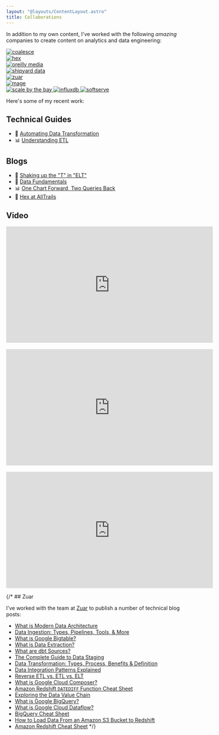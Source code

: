 ```yaml
---
layout: "@layouts/ContentLayout.astro"
title: Collaborations
---
```




In addition to my own content, I've worked with the following _amazing_ companies to create content on analytics and data engineering:

<div class="grid auto-cols-max grid-cols-5 items-center">
  <span class="px-3">
    <a href="https://coalesce.io">
      <Image src={coalesce} alt="coalesce" />
    </a>
  </span>
  <div class="px-3">
    <a href="https://hex.tech">
      <Image src={hex_light} alt="hex" />
    </a>
  </div>
  <div class="px-3">
    <a href="https://www.oreilly.com/">
      <Image src={orm} alt="oreilly media" />
    </a>
  </div>
  <div class="px-3">
    <a href="https://www.shipyardapp.com/">
      <Image src={shipyard} alt="shipyard data" />
    </a>
  </div>
  <div class="px-3">
    <a href="https://www.zuar.com/">
      <Image src={zuar} alt="zuar" />
    </a>
  </div>
  <div class="px-3">
    <a href="https://mage.ai">
      <Image src={mage} alt="mage" />
    </a>
  </div>
  <span class="px-3">
    <a href="https://www.scale.bythebay.io/">
      <Image src={sbtb} alt="scale by the bay" />
    </a>
  </span>
  <span class="px-3">
    <a href="https://www.influxdata.com/">
      <Image src={influxdb} alt="influxdb" />
    </a>
  </span>
  <span class="px-3">
    <a href="https://www.softserveinc.com/">
      <Image src={softserve} alt="softserve" />
    </a>
  </span>
</div>

Here's some of my recent work:

## Technical Guides

- 🤖 [Automating Data Transformation](https://coalesce.io/wp-content/uploads/2023/05/OReilly-AutomateDataTransformations.pdf)
- 📊 [Understanding ETL](https://hex.tech/guides/iterating-in-analytics/)

## Blogs

- 🧂 [Shaking up the "T" in "ELT"](https://coalesce.io/product-technology/automating-data-transformation-with-coalesce/)
- 🥳 [Data Fundamentals](https://coalesce.io/all-things-data/before-jumping-into-generative-ai-and-llm-ensure-data-fundamentals-are-in-place/)
- 📊 [One Chart Forward, Two Queries Back](https://hex.tech/blog/iterating-in-analytics/)
- 🥾 [Hex at AllTrails](https://hex.tech/blog/hex-at-alltrails/)

## Video

<div align="center">
  <iframe
    width="560"
    height="315"
    src="https://www.youtube.com//embed/zAHEcl3aSng"
    title="YouTube video player"
    frameborder="0"
    allow="accelerometer; autoplay; clipboard-write; encrypted-media; gyroscope; picture-in-picture; web-share"
    allowfullscreen
  ></iframe>
</div>
<br />
<div align="center">
  <iframe
    width="560"
    height="315"
    src="https://www.youtube.com/embed/JKALtxziBG0?si=m5zq1vp_J2uuh2-J"
    title="YouTube video player"
    frameborder="0"
    allow="accelerometer; autoplay; clipboard-write; encrypted-media; gyroscope; picture-in-picture; web-share"
    allowfullscreen
  ></iframe>
</div>
<br />
<div align="center">
  <iframe
    width="560"
    height="315"
    src="https://www.youtube.com/embed/KEt29KSEXhc"
    title="YouTube video player"
    frameborder="0"
    allow="accelerometer; autoplay; clipboard-write; encrypted-media; gyroscope; picture-in-picture; web-share"
    allowfullscreen
  ></iframe>
</div>

{/\* ## Zuar

I've worked with the team at [Zuar](https://www.zuar.com/) to publish a number of technical blog posts:

- [What is Modern Data Architecture](https://www.zuar.com/blog/modern-data-architecture/)
- [Data Ingestion: Types, Pipelines, Tools, & More](https://www.zuar.com/blog/data-ingestion-pipeline-tools/)
- [What is Google Bigtable?](https://www.zuar.com/blog/what-is-google-bigtable/)
- [What is Data Extraction?](https://www.zuar.com/blog/what-is-data-extraction-definitions-tools-techniques/)
- [What are dbt Sources?](https://www.zuar.com/blog/what-are-dbt-sources/)
- [The Complete Guide to Data Staging](https://www.zuar.com/blog/complete-guide-to-data-staging/)
- [Data Transformation: Types, Process, Benefits & Definition](https://www.zuar.com/blog/data-transformation-types-process-benefits-and-definition/)
- [Data Integration Patterns Explained](https://www.zuar.com/blog/data-integration-patterns-explained/)
- [Reverse ETL vs. ETL vs. ELT](https://www.zuar.com/blog/reverse-etl-vs-etl-vs-elt/)
- [What is Google Cloud Composer?](https://www.zuar.com/blog/what-is-google-cloud-composer/)
- [Amazon Redshift `DATEDIFF` Function Cheat Sheet](https://www.zuar.com/blog/amazon-redshift-datediff-function/)
- [Exploring the Data Value Chain](https://www.zuar.com/blog/exploring-the-data-value-chain/)
- [What is Google BigQuery?](https://www.zuar.com/blog/what-is-google-bigquery/)
- [What is Google Cloud Dataflow?](https://www.zuar.com/blog/what-is-google-cloud-dataflow/)
- [BigQuery Cheat Sheet](https://www.zuar.com/blog/bigquery-cheat-sheet/)
- [How to Load Data From an Amazon S3 Bucket to Redshift](https://www.zuar.com/blog/load-amazon-s3-data-to-redshift/)
- [Amazon Redshift Cheat Sheet](https://www.zuar.com/blog/amazon-redshift-cheat-sheet/) \*/}
